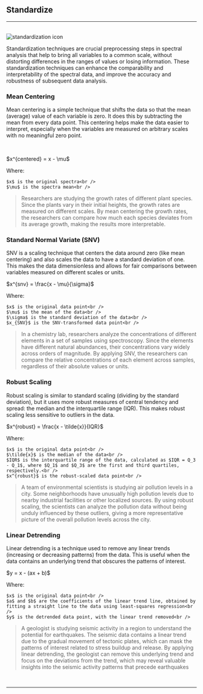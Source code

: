 



## Standardize
<hr />
<br />
<Image src={`${imagePath}standardization_icon.svg`} alt="standardization icon" width={65} height={65} />

Standardization techniques are crucial preprocessing steps in spectral analysis that help to bring all variables to a common scale, without distorting differences in the ranges of values or losing information. These standardization techniques can enhance the comparability and interpretability of the spectral data, and improve the accuracy and robustness of subsequent data analysis.

### Mean Centering

Mean centering is a simple technique that shifts the data so that the mean (average) value of each variable is zero. It does this by subtracting the mean from every data point. This centering helps make the data easier to interpret, especially when the variables are measured on arbitrary scales with no meaningful zero point.

<br />
<p style={{textAlign: 'center'}}>$x^{centered} = x - \mu$</p>

Where:

    $x$ is the original spectra<br />
    $\mu$ is the spectra mean<br />

> Researchers are studying the growth rates of different plant species. Since the plants vary in their initial heights, the growth rates are measured on different scales. By mean centering the growth rates, the researchers can compare how much each species deviates from its average growth, making the results more interpretable.
>

### Standard Normal Variate (SNV)

SNV is a scaling technique that centers the data around zero (like mean centering) and also scales the data to have a standard deviation of one. This makes the data dimensionless and allows for fair comparisons between variables measured on different scales or units.
<br />
<p style={{textAlign: 'center'}}>$x^{snv} = \frac{x - \mu}{\sigma}$</p>

Where:

    $x$ is the original data point<br />
    $\mu$ is the mean of the data<br />
    $\sigma$ is the standard deviation of the data<br />
    $x_{SNV}$ is the SNV-transformed data point<br />


> In a chemistry lab, researchers analyze the concentrations of different elements in a set of samples using spectroscopy. Since the elements have different natural abundances, their concentrations vary widely across orders of magnitude. By applying SNV, the researchers can compare the relative concentrations of each element across samples, regardless of their absolute values or units.
> 

### Robust Scaling

Robust scaling is similar to standard scaling (dividing by the standard deviation), but it uses more robust measures of central tendency and spread: the median and the interquartile range (IQR). This makes robust scaling less sensitive to outliers in the data. 
<br />
<p style={{textAlign: 'center'}}>$x^{robust} = \frac{x - \tilde{x}}{IQR}$</p>

Where:

    $x$ is the original data point<br />
    $\tilde{x}$ is the median of the data<br />
    $IQR$ is the interquartile range of the data, calculated as $IQR = Q_3 - Q_1$, where $Q_1$ and $Q_3$ are the first and third quartiles, respectively.<br />
    $x^{robust}$ is the robust-scaled data point<br />


>A team of environmental scientists is studying air pollution levels in a city. Some neighborhoods have unusually high pollution levels due to nearby industrial facilities or other localized sources. By using robust scaling, the scientists can analyze the pollution data without being unduly influenced by these outliers, giving a more representative picture of the overall pollution levels across the city.
> 

### Linear Detrending

Linear detrending is a technique used to remove any linear trends (increasing or decreasing patterns) from the data. This is useful when the data contains an underlying trend that obscures the patterns of interest. 
<br />
<p style={{textAlign: 'center'}}>$y = x - (ax + b)$</p>

Where:

    $x$ is the original data point<br />
    $a$ and $b$ are the coefficients of the linear trend line, obtained by fitting a straight line to the data using least-squares regression<br />
    $y$ is the detrended data point, with the linear trend removed<br />


>A geologist is studying seismic activity in a region to understand the potential for earthquakes. The seismic data contains a linear trend due to the gradual movement of tectonic plates, which can mask the patterns of interest related to stress buildup and release. By applying linear detrending, the geologist can remove this underlying trend and focus on the deviations from the trend, which may reveal valuable insights into the seismic activity patterns that precede earthquakes
> 

<br />
<hr />
<br />
<PreprocessingFooterLinks imagePath={imagePath} />
